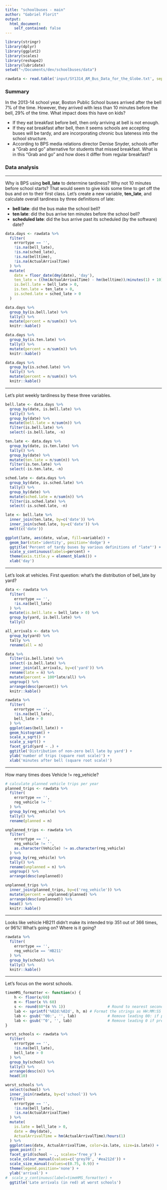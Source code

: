 ```yaml
---
title: "schoolbuses - main"
author: "Gabriel Florit"
output:
  html_document:
    self_contained: false
---
```


```r
library(stringr)
library(dplyr)
library(ggplot2)
library(scales)
library(reshape2)
library(lubridate)
setwd("~/Documents/dev/schoolbuses/data")
```

```r
rawdata <- read.table('input/SY1314_AM_Bus_Data_for_the_Globe.txt', sep='\t', header=TRUE)
```

### Summary

In the 2013-14 school year, Boston Public School buses arrived after the bell 7% of the time. However, they arrived with less than 10 minutes before the bell, 29% of the time. What impact does this have on kids?

- If they eat breakfast before bell, then only arriving at bell is not enough.
- If they eat breakfast after bell, then it seems schools are accepting buses will be tardy, and are incorporating chronic bus lateness into the school structure. 
- According to BPS media relations director Denise Snyder, schools offer a "Grab and go" alternative for students that missed breakfast. What is in this "Grab and go" and how does it differ from regular breakfast?

### Data analysis

****
Why is BPS using **bell_late** to determine tardiness? Why not 10 minutes before school starts? That would seem to give kids some time to get off the bus and on to their first class. Let's create a new variable, **ten_late**, and calculate overall tardiness by three definitions of late:

- **bell late**: did the bus make the school bell?
- **ten late**: did the bus arrive ten minutes before the school bell?
- **scheduled late**: did the bus arrive past its scheduled (by the software) date?
```r
data.days <- rawdata %>%
  filter(
    errortype == '',
    !is.na(bell_late),
    !is.na(sched_late),
    !is.na(belltime),
    !is.na(ActualArrivalTime)
  ) %>%
  mutate(
    date = floor_date(dmy(date), 'day'),
    ten_late = ((hm(ActualArrivalTime) - hm(belltime))/minutes(1) + 10),
    is.bell.late = bell_late > 0,
    is.ten.late = ten_late > 0,
    is.sched.late = sched_late > 0
  )

data.days %>%
  group_by(is.bell.late) %>%
  tally() %>%
  mutate(percent = n/sum(n)) %>%
  knitr::kable()

data.days %>%
  group_by(is.ten.late) %>%
  tally() %>%
  mutate(percent = n/sum(n)) %>%
  knitr::kable()

data.days %>%
  group_by(is.sched.late) %>%
  tally() %>%
  mutate(percent = n/sum(n)) %>%
  knitr::kable()
```

****
Let's plot weekly tardiness by these three variables.
```r
bell.late <- data.days %>%
  group_by(date, is.bell.late) %>%
  tally() %>%
  group_by(date) %>%
  mutate(bell.late = n/sum(n)) %>%
  filter(is.bell.late) %>%
  select(-is.bell.late, -n)

ten.late <- data.days %>%
  group_by(date, is.ten.late) %>%
  tally() %>%
  group_by(date) %>%
  mutate(ten.late = n/sum(n)) %>%
  filter(is.ten.late) %>%
  select(-is.ten.late, -n)

sched.late <- data.days %>%
  group_by(date, is.sched.late) %>%
  tally() %>%
  group_by(date) %>%
  mutate(sched.late = n/sum(n)) %>%
  filter(is.sched.late) %>%
  select(-is.sched.late, -n)

late <- bell.late %>%
  inner_join(ten.late, by=c('date')) %>%
  inner_join(sched.late, by=c('date')) %>%
  melt(c('date'))

ggplot(late, aes(date, value, fill=variable)) +
  geom_bar(stat='identity', position='dodge') +
  ggtitle('Percent of tardy buses by various definitions of "late"') +
  scale_y_continuous(labels=percent) +
  theme(axis.title.y = element_blank()) +
  xlab('day')
```

****
Let's look at vehicles. First question: what's the distribution of bell_late by yard?
```r
data <- rawdata %>%
  filter(
    errortype == '',
    !is.na(bell_late)
  ) %>%
  mutate(is.bell.late = bell_late > 0) %>%
  group_by(yard, is.bell.late) %>%
  tally()

all_arrivals <- data %>%
  group_by(yard) %>%
  tally %>%
  rename(all = n)

data %>%
  filter(is.bell.late) %>%
  select(-is.bell.late) %>%
  inner_join(all_arrivals, by=c('yard')) %>%
  rename(late = n) %>%
  mutate(percent = 100*late/all) %>%
  ungroup() %>%
  arrange(desc(percent)) %>%
  knitr::kable()

rawdata %>%
  filter(
    errortype == '',
    !is.na(bell_late),
    bell_late > 0
  ) %>%
  ggplot(aes(bell_late)) +
  geom_histogram() +
  scale_x_sqrt() +
  scale_y_sqrt() +
  facet_grid(yard ~ .) +
  ggtitle('Distribution of non-zero bell late by yard') +
  ylab('number of trips (square root scale)') +
  xlab('minutes after bell (square root scale)')
```

****
How many times does Vehicle != reg_vehicle?
```r
# calculate planned vehicle trips per year
planned_trips <- rawdata %>%
  filter(
    errortype == '',
    reg_vehicle != ''
  ) %>%
  group_by(reg_vehicle) %>%
  tally() %>%
  rename(planned = n)

unplanned_trips <- rawdata %>%
  filter(
    errortype == '',
    reg_vehicle != '',
    as.character(Vehicle) != as.character(reg_vehicle)
  ) %>%
  group_by(reg_vehicle) %>%  
  tally() %>%
  rename(unplanned = n) %>%
  ungroup() %>%
  arrange(desc(unplanned))

unplanned_trips %>%
  inner_join(planned_trips, by=c('reg_vehicle')) %>%
  mutate(percent = unplanned/planned) %>%
  arrange(desc(unplanned)) %>%
  head() %>%
  knitr::kable()
```

****
Looks like vehicle HB211 didn't make its intended trip 351 out of 366 times, or 96%! What's going on? Where is it going?
```r
rawdata %>%
  filter(
    errortype == '',
    reg_vehicle == 'HB211'
  ) %>%
  group_by(school) %>%
  tally() %>%
  knitr::kable()
```

****
Let's focus on the worst schools.
```r
timeHMS_formatter <- function(x) {
    h <- floor(x/60)
    m <- floor(x %% 60)
    s <- round(60*(x %% 1))                   # Round to nearest second
    lab <- sprintf('%02d:%02d', h, m) # Format the strings as HH:MM:SS
    lab <- gsub('^00:', '', lab)              # Remove leading 00: if present
    lab <- gsub('^0', '', lab)                # Remove leading 0 if present
}

worst_schools <- rawdata %>%
  filter(
    errortype == '',
    !is.na(bell_late),
    bell_late > 0
  ) %>%
  group_by(school) %>%
  tally() %>%
  arrange(desc(n)) %>%
  head(10)

worst_schools %>%
  select(school) %>%
  inner_join(rawdata, by=c('school')) %>%
  filter(
    errortype == '',
    !is.na(bell_late),
    !is.na(ActualArrivalTime)
  ) %>%
  mutate(
    is.late = bell_late > 0,
    date = dmy(date),
    ActualArrivalTime = hm(ActualArrivalTime)/hours(1)
  ) %>%
  ggplot(aes(date, ActualArrivalTime, color=is.late, size=is.late)) +
  geom_point() +
  facet_grid(school ~ ., scales='free_y') +
  scale_colour_manual(values=c('grey70', '#ea212d')) +
  scale_size_manual(values=c(0.75, 0.9)) +
  theme(legend.position='none') +
  ylab('arrival') +
#  scale_y_continuous(label=timeHMS_formatter) +
  ggtitle('Late arrivals (in red) at worst schools')
```
